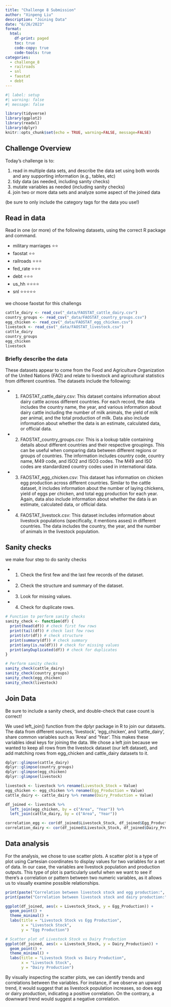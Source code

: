 ```yaml
---
title: "Challenge 8 Submission"
author: "Xinpeng Liu"
description: "Joining Data"
date: "6/26/2023"
format:
  html:
    df-print: paged
    toc: true
    code-copy: true
    code-tools: true
categories:
  - challenge_8
  - railroads
  - snl
  - faostat
  - debt
---
```


```r
#| label: setup
#| warning: false
#| message: false

library(tidyverse)
library(ggplot2)
library(readxl)
library(dplyr)
knitr::opts_chunk$set(echo = TRUE, warning=FALSE, message=FALSE)
```

## Challenge Overview

Today's challenge is to:

1)  read in multiple data sets, and describe the data set using both words and any supporting information (e.g., tables, etc)
2)  tidy data (as needed, including sanity checks)
3)  mutate variables as needed (including sanity checks)
4)  join two or more data sets and analyze some aspect of the joined data

(be sure to only include the category tags for the data you use!)

## Read in data

Read in one (or more) of the following datasets, using the correct R package and command.

  - military marriages ⭐⭐
  - faostat ⭐⭐
  - railroads  ⭐⭐⭐
  - fed_rate ⭐⭐⭐
  - debt ⭐⭐⭐
  - us_hh ⭐⭐⭐⭐
  - snl ⭐⭐⭐⭐⭐

we choose faostat for this challengs

```r
cattle_dairy <- read_csv("_data/FAOSTAT_cattle_dairy.csv")
country_groups <- read_csv("_data/FAOSTAT_country_groups.csv")
egg_chicken <- read_csv("_data/FAOSTAT_egg_chicken.csv")
livestock <- read_csv("_data/FAOSTAT_livestock.csv")
cattle_dairy
country_groups
egg_chicken
livestock
```

### Briefly describe the data
These datasets appear to come from the Food and Agriculture Organization of the United Nations (FAO) and relate to livestock and agricultural statistics from different countries. The datasets include the following:

  - 1. FAOSTAT_cattle_dairy.csv: This dataset contains information about dairy cattle across different countries. For each record, the data includes the country name, the year, and various information about dairy cattle including the number of milk animals, the yield of milk per animal, and the total production of milk. Data also include information about whether the data is an estimate, calculated data, or official data.

  - 2. FAOSTAT_country_groups.csv: This is a lookup table containing details about different countries and their respective groupings. This can be useful when comparing data between different regions or groups of countries. The information includes country code, country name, M49 code, and ISO2 and ISO3 codes. The M49 and ISO codes are standardized country codes used in international data.

  - 3. FAOSTAT_egg_chicken.csv: This dataset has information on chicken egg production across different countries. Similar to the cattle dataset, it includes information about the number of laying chickens, yield of eggs per chicken, and total egg production for each year. Again, data also include information about whether the data is an estimate, calculated data, or official data.

  - 4. FAOSTAT_livestock.csv: This dataset includes information about livestock populations (specifically, it mentions asses) in different countries. The data includes the country, the year, and the number of animals in the livestock population.
  
## Sanity checks
we make four step to do sanity checks

  - 1. Check the first few and the last few records of the dataset.
  - 2. Check the structure and summary of the dataset.
  - 3. Look for missing values.
  - 4. Check for duplicate rows.

```r
# Function to perform sanity checks
sanity_check <- function(df) {
  print(head(df)) # check first few rows
  print(tail(df)) # check last few rows
  print(str(df)) # check structure
  print(summary(df)) # check summary
  print(any(is.na(df))) # check for missing values
  print(anyDuplicated(df)) # check for duplicates
}

# Perform sanity checks
sanity_check(cattle_dairy)
sanity_check(country_groups)
sanity_check(egg_chicken)
sanity_check(livestock)

```



## Join Data

Be sure to include a sanity check, and double-check that case count is correct!

We used left_join() function from the dplyr package in R to join our datasets. The data from different sources, 'livestock', 'egg_chicken', and 'cattle_dairy', share common variables such as 'Area' and 'Year'. This makes these variables ideal keys for joining the data. We chose a left join because we wanted to keep all rows from the livestock dataset (our left dataset), and add matching rows from egg_chicken and cattle_dairy datasets to it. 

```r
dplyr::glimpse(cattle_dairy)
dplyr::glimpse(country_groups)
dplyr::glimpse(egg_chicken)
dplyr::glimpse(livestock)

livestock <- livestock %>% rename(Livestock_Stock = Value)
egg_chicken <- egg_chicken %>% rename(Egg_Production = Value)
cattle_dairy <- cattle_dairy %>% rename(Dairy_Production = Value)

df_joined <- livestock %>%
  left_join(egg_chicken, by = c("Area", "Year")) %>%
  left_join(cattle_dairy, by = c("Area", "Year"))

correlation_egg <- cor(df_joined$Livestock_Stock, df_joined$Egg_Production, use = "complete.obs")
correlation_dairy <- cor(df_joined$Livestock_Stock, df_joined$Dairy_Production, use = "complete.obs")
```

## Data analysis

For the analysis, we chose to use scatter plots. A scatter plot is a type of plot using Cartesian coordinates to display values for two variables for a set of data. In our case, the variables are livestock population and production outputs. This type of plot is particularly useful when we want to see if there's a correlation or pattern between two numeric variables, as it allows us to visually examine possible relationships.

```r

print(paste("Correlation between livestock stock and egg production:", correlation_egg))
print(paste("Correlation between livestock stock and dairy production:", correlation_dairy))

ggplot(df_joined, aes(x = Livestock_Stock, y = Egg_Production)) +
  geom_point() +
  theme_minimal() +
  labs(title = "Livestock Stock vs Egg Production",
       x = "Livestock Stock",
       y = "Egg Production")

# Scatter plot of Livestock Stock vs Dairy Production
ggplot(df_joined, aes(x = Livestock_Stock, y = Dairy_Production)) +
  geom_point() +
  theme_minimal() +
  labs(title = "Livestock Stock vs Dairy Production",
       x = "Livestock Stock",
       y = "Dairy Production")
```

By visually inspecting the scatter plots, we can identify trends and correlations between the variables. For instance, if we observe an upward trend, it would suggest that as livestock population increases, so does egg or dairy production, indicating a positive correlation. On the contrary, a downward trend would suggest a negative correlation.
